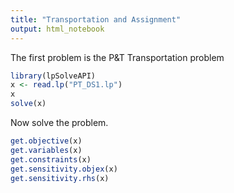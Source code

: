 ```yaml
---
title: "Transportation and Assignment"
output: html_notebook
---
```


The first problem is the P&T Transportation problem

```r
library(lpSolveAPI)
x <- read.lp("PT_DS1.lp")
x
solve(x)
```

Now solve the problem. 
```r
get.objective(x)
get.variables(x)
get.constraints(x)
get.sensitivity.objex(x)
get.sensitivity.rhs(x)
```


